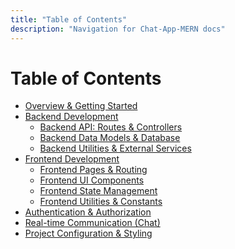 ```yaml
---
title: "Table of Contents"
description: "Navigation for Chat-App-MERN docs"
---
```

# Table of Contents

<TOC />

  - [Overview & Getting Started](./1_overview_getting_started.mdx)
  - [Backend Development](./2_backend_development.mdx)
    - [Backend API: Routes & Controllers](./2.1_backend_api_routes_controllers.mdx)
    - [Backend Data Models & Database](./2.2_backend_data_models_database.mdx)
    - [Backend Utilities & External Services](./2.3_backend_utilities_external_services.mdx)
  - [Frontend Development](./3_frontend_development.mdx)
    - [Frontend Pages & Routing](./3.1_frontend_pages_routing.mdx)
    - [Frontend UI Components](./3.2_frontend_ui_components.mdx)
    - [Frontend State Management](./3.3_frontend_state_management.mdx)
    - [Frontend Utilities & Constants](./3.4_frontend_utilities_constants.mdx)
  - [Authentication & Authorization](./4_authentication_authorization.mdx)
  - [Real-time Communication (Chat)](./5_realtime_communication_chat.mdx)
  - [Project Configuration & Styling](./6_project_configuration_styling.mdx)